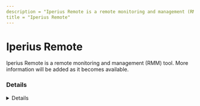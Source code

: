 ```yaml
---
description = "Iperius Remote is a remote monitoring and management (RMM) tool. More information will be added as it becomes available."
title = "Iperius Remote"
---
```




# Iperius Remote

Iperius Remote is a remote monitoring and management (RMM) tool. More information will be added as it becomes available.

### Details
<Details author={""}
         category={""}
         created={""}
         website={""}
         lastModified={"2/8/2024"}
         privileges={""}
         free={ "" }
         verification={""}
/>

#### Installation Paths
<Card code={ ["iperius.exe", "iperiusremote.exe"] }/>





### Forensic Artifacts




#### Network Artifacts
<EuiSpacer size="xl"/>
<NetworkArtifactsTable data={ [{"Description": "Known remote domains", "Domains": ["*.iperiusremote.com", "*.iperius.com", "*.iperius-rs.com", "iperiusremote.com"], "Ports": []}] }/>




### Detections
- Detects potential network activity of Iperius Remote RMM tool
  - [Sigma Rule](https://github.com/magicsword-io/LOLRMM/blob/main/detections/sigma/iperius_remote_network_sigma.yml)
- Detects potential processes activity of Iperius Remote RMM tool
  - [Sigma Rule](https://github.com/magicsword-io/LOLRMM/blob/main/detections/sigma/iperius_remote_processes_sigma.yml)

### References
- [https://www.iperiusremote.com/download-iperius-remote-desktop-windows.aspx](https://www.iperiusremote.com/download-iperius-remote-desktop-windows.aspx)

